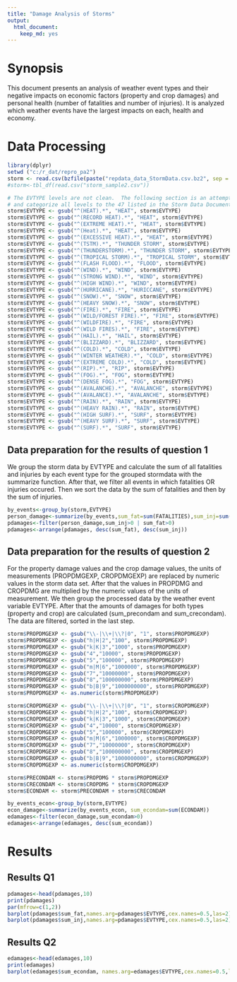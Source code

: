 ```yaml
---
title: "Damage Analysis of Storms"
output:
  html_document:
    keep_md: yes
---
```

# Synopsis
This document presents an analysis of weather event types and their negative impacts on economic factors (property and crop damages) and personal health (number of fatalities and number of injuries). It is analyzed which weather events have the largest impacts on each, health and economy.

# Data Processing
```r
library(dplyr)
setwd ("c:/r_dat/repro_pa2")
storm <- read.csv(bzfile(paste("repdata_data_StormData.csv.bz2", sep = "")),sep=",")
#storm<-tbl_df(read.csv("storm_sample2.csv"))

# The EVTYPE levels are not clean.  The following section is an attempt to clean up
# and categorize all levels to the 47 listed in the Storm Data Documentation in Section 2.1.1
storm$EVTYPE <- gsub("^(HEAT).*", "HEAT", storm$EVTYPE)
storm$EVTYPE <- gsub("^(RECORD HEAT).*", "HEAT", storm$EVTYPE)
storm$EVTYPE <- gsub("^(EXTREME HEAT).*", "HEAT", storm$EVTYPE)
storm$EVTYPE <- gsub("^(Heat).*", "HEAT", storm$EVTYPE)
storm$EVTYPE <- gsub("^(EXCESSIVE HEAT).*", "HEAT", storm$EVTYPE)
storm$EVTYPE <- gsub("^(TSTM).*", "THUNDER STORM", storm$EVTYPE)
storm$EVTYPE <- gsub("^(THUNDERSTORM).*", "THUNDER STORM", storm$EVTYPE)
storm$EVTYPE <- gsub("^(TROPICAL STORM).*", "TROPICAL STORM", storm$EVTYPE)
storm$EVTYPE <- gsub("^(FLASH FLOOD).*", "FLOOD", storm$EVTYPE)
storm$EVTYPE <- gsub("^(WIND).*", "WIND", storm$EVTYPE)
storm$EVTYPE <- gsub("^(STRONG WIND).*", "WIND", storm$EVTYPE)
storm$EVTYPE <- gsub("^(HIGH WIND).*", "WIND", storm$EVTYPE)
storm$EVTYPE <- gsub("^(HURRICANE).*", "HURICCANE", storm$EVTYPE)
storm$EVTYPE <- gsub("^(SNOW).*", "SNOW", storm$EVTYPE)
storm$EVTYPE <- gsub("^(HEAVY SNOW).*", "SNOW", storm$EVTYPE)
storm$EVTYPE <- gsub("^(FIRE).*", "FIRE", storm$EVTYPE)
storm$EVTYPE <- gsub("^(WILD/FOREST FIRE).*", "FIRE", storm$EVTYPE)
storm$EVTYPE <- gsub("^(WILDFIRE).*", "FIRE", storm$EVTYPE)
storm$EVTYPE <- gsub("^(WILD FIRES).*", "FIRE", storm$EVTYPE)
storm$EVTYPE <- gsub("^(HAIL).*", "HAIL", storm$EVTYPE)
storm$EVTYPE <- gsub("^(BLIZZARD).*", "BLIZZARD", storm$EVTYPE)
storm$EVTYPE <- gsub("^(COLD).*", "COLD", storm$EVTYPE)
storm$EVTYPE <- gsub("^(WINTER WEATHER).*", "COLD", storm$EVTYPE)
storm$EVTYPE <- gsub("^(EXTREME COLD).*", "COLD", storm$EVTYPE)
storm$EVTYPE <- gsub("^(RIP).*", "RIP", storm$EVTYPE)
storm$EVTYPE <- gsub("^(FOG).*", "FOG", storm$EVTYPE)
storm$EVTYPE <- gsub("^(DENSE FOG).*", "FOG", storm$EVTYPE)
storm$EVTYPE <- gsub("^(AVALANCHE).*", "AVALANCHE", storm$EVTYPE)
storm$EVTYPE <- gsub("^(AVALANCE).*", "AVALANCHE", storm$EVTYPE)
storm$EVTYPE <- gsub("^(RAIN).*", "RAIN", storm$EVTYPE)
storm$EVTYPE <- gsub("^(HEAVY RAIN).*", "RAIN", storm$EVTYPE)
storm$EVTYPE <- gsub("^(HIGH SURF).*", "SURF", storm$EVTYPE)
storm$EVTYPE <- gsub("^(HEAVY SURF).*", "SURF", storm$EVTYPE)
storm$EVTYPE <- gsub("^(SURF).*", "SURF", storm$EVTYPE)
```
## Data preparation for the results of question 1
We group the storm data by EVTYPE and calculate the sum of all fatalities and injuries by each event type for the grouped stormdata with the summarize function. After that, we filter all events in which fatalities OR injuries occured. Then we sort the data by the sum of fatalities and then by the sum of injuries.
```r
by_events<-group_by(storm,EVTYPE)
person_damage<-summarize(by_events,sum_fat=sum(FATALITIES),sum_inj=sum(INJURIES))
pdamages<-filter(person_damage,sum_inj>0 | sum_fat>0)
pdamages<-arrange(pdamages, desc(sum_fat), desc(sum_inj))
```
## Data preparation for the results of question 2
For the property damage values and the crop damage values, the units of measurements (PROPDMGEXP, CROPDMGEXP) are replaced by numeric values in the storm data set. After that the values in PROPDMG and CROPDMG are multiplied by the numeric values of the units of measurement. We then group the processed data by the weather event variable EVTYPE. After that the amounts of damages for both types (property and crop) are calculated (sum_precondam and sum_crecondam). The data are filtered, sorted in the last step.
```r
storm$PROPDMGEXP <- gsub("\\-|\\+|\\?|0", "1", storm$PROPDMGEXP)
storm$PROPDMGEXP <- gsub("h|H|2","100", storm$PROPDMGEXP)
storm$PROPDMGEXP <- gsub("k|K|3","1000", storm$PROPDMGEXP)
storm$PROPDMGEXP <- gsub("4","10000", storm$PROPDMGEXP)
storm$PROPDMGEXP <- gsub("5","100000", storm$PROPDMGEXP)
storm$PROPDMGEXP <- gsub("m|M|6","1000000", storm$PROPDMGEXP)
storm$PROPDMGEXP <- gsub("7","10000000", storm$PROPDMGEXP)
storm$PROPDMGEXP <- gsub("8","100000000", storm$PROPDMGEXP)
storm$PROPDMGEXP <- gsub("b|B|9","1000000000", storm$PROPDMGEXP)
storm$PROPDMGEXP <- as.numeric(storm$PROPDMGEXP)

storm$CROPDMGEXP <- gsub("\\-|\\+|\\?|0", "1", storm$CROPDMGEXP)
storm$CROPDMGEXP <- gsub("h|H|2","100", storm$CROPDMGEXP)
storm$CROPDMGEXP <- gsub("k|K|3","1000", storm$CROPDMGEXP)
storm$CROPDMGEXP <- gsub("4","10000", storm$CROPDMGEXP)
storm$CROPDMGEXP <- gsub("5","100000", storm$CROPDMGEXP)
storm$CROPDMGEXP <- gsub("m|M|6","1000000", storm$CROPDMGEXP)
storm$CROPDMGEXP <- gsub("7","10000000", storm$CROPDMGEXP)
storm$CROPDMGEXP <- gsub("8","100000000", storm$CROPDMGEXP)
storm$CROPDMGEXP <- gsub("b|B|9","1000000000", storm$CROPDMGEXP)
storm$CROPDMGEXP <- as.numeric(storm$CROPDMGEXP)

storm$PRECONDAM <- storm$PROPDMG * storm$PROPDMGEXP
storm$CRECONDAM <- storm$CROPDMG * storm$CROPDMGEXP
storm$ECONDAM <- storm$PRECONDAM + storm$CRECONDAM

by_events_econ<-group_by(storm,EVTYPE)
econ_damage<-summarize(by_events_econ, sum_econdam=sum(ECONDAM))
edamages<-filter(econ_damage,sum_econdam>0)
edamages<-arrange(edamages, desc(sum_econdam))
```

# Results
## Results Q1
```r
pdamages<-head(pdamages,10)
print(pdamages)
par(mfrow=c(1,2))
barplot(pdamages$sum_fat,names.arg=pdamages$EVTYPE,cex.names=0.5,las=2)
barplot(pdamages$sum_inj,names.arg=pdamages$EVTYPE,cex.names=0.5,las=2)
```
  
## Results Q2
```r
edamages<-head(edamages,10)
print(edamages)
barplot(edamages$sum_econdam, names.arg=edamages$EVTYPE,cex.names=0.5,las=2)
```